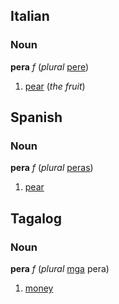 ==Italian==
===Noun===
'''pera''' ''f'' (''plural'' [[pere]])

#[[pear]] (''the fruit'')

==Spanish==
===Noun===
'''pera''' ''f'' (''plural'' [[peras]])

#[[pear]]

==Tagalog==
===Noun===
'''pera''' ''f'' (''plural'' [[mga]] pera)

#[[money]]